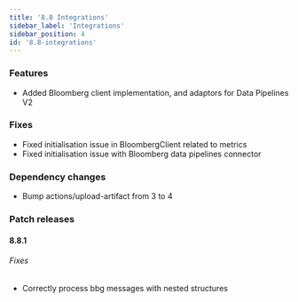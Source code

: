 ```yaml
---
title: '8.8 Integrations'
sidebar_label: 'Integrations'
sidebar_position: 4
id: '8.8-integrations'
---
```


### Features

* Added Bloomberg client implementation, and adaptors for Data Pipelines V2 

### Fixes

* Fixed initialisation issue in BloombergClient related to metrics 
* Fixed initialisation issue with Bloomberg data pipelines connector 

### Dependency changes

* Bump actions/upload-artifact from 3 to 4

### Patch releases

#### 8.8.1

###### Fixes
- Correctly process bbg messages with nested structures 


